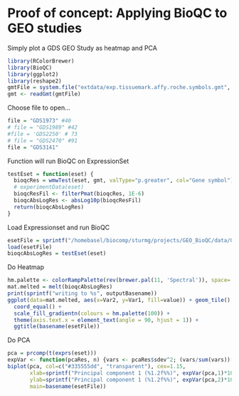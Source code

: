 Proof of concept: Applying BioQC to GEO studies
===============================================

Simply plot a GDS GEO Study as heatmap and PCA 

```r
library(RColorBrewer)
library(BioQC)
library(ggplot2)
library(reshape2)
gmtFile = system.file("extdata/exp.tissuemark.affy.roche.symbols.gmt", package="BioQC")
gmt <- readGmt(gmtFile)
```

Choose file to open...
```r
file = "GDS1973" #40
# file = "GDS1989" #42
#file = 'GDS2250' # 73
# file = "GDS2470" #91
file = "GDS3141"
```

Function will run BioQC on ExpressionSet
```r
testEset = function(eset) {
  bioqcRes = wmwTest(eset, gmt, valType="p.greater", col="Gene symbol")
  # experimentData(eset)
  bioqcResFil <- filterPmat(bioqcRes, 1E-6)
  bioqcAbsLogRes <- absLog10p(bioqcResFil)
  return(bioqcAbsLogRes)
}
```

Load Expressionset and run BioQC
```r
esetFile = sprintf("/homebasel/biocomp/sturmg/projects/GEO_BioQC/data/GDS_all/%s.Rdata", file)
load(esetFile)
bioqcAbsLogRes = testEset(eset)
```

Do Heatmap
```r
hm.palette <- colorRampPalette(rev(brewer.pal(11, 'Spectral')), space='Lab')  
mat.melted = melt(bioqcAbsLogRes)
print(sprintf("writing to %s", outputBasename))
ggplot(data=mat.melted, aes(x=Var2, y=Var1, fill=value)) + geom_tile() +
  coord_equal() +
  scale_fill_gradientn(colours = hm.palette(100)) +
  theme(axis.text.x = element_text(angle = 90, hjust = 1)) +
  ggtitle(basename(esetFile))
```

Do PCA
```r
pca = prcomp(t(exprs(eset)))
expVar <- function(pcaRes, n) {vars <- pcaRes$sdev^2; (vars/sum(vars))[n]}
biplot(pca, col=c("#335555dd", "transparent"), cex=1.15,
       xlab=sprintf("Principal component 1 (%1.2f%%)", expVar(pca,1)*100),
       ylab=sprintf("Principal component 1 (%1.2f%%)", expVar(pca,2)*100),
       main=basename(esetFile))
```
